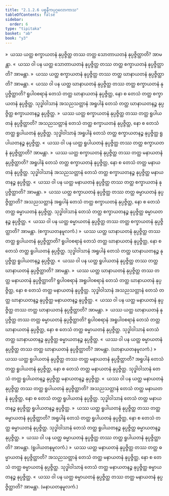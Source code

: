 ```yaml
---
title: "2.1.2.6 ပစ္စနီကပုဂ္ဂလောကာသ"
tableOfContents: false
sidebar:
  order: 6
type: "tipitaka"
basket: "ab"
book: "y3"
---
```



<DynamicBreadcrumb />

<Division number="48" book="y3" e="ch" v="33" p="93">

<Paragraph number="525" book="y3">
»  ယဿ ယတ္ထ စက္ခာယတနံ နုပ္ပဇ္ဇိတ္ထ တဿ တတ္ထ သောတာယတနံ နုပ္ပဇ္ဇိတ္ထာတိ? အာမန္တာ.
</Paragraph>

<Paragraph number="526" book="y3">
«  ယဿ ဝါ ပန ယတ္ထ သောတာယတနံ နုပ္ပဇ္ဇိတ္ထ တဿ တတ္ထ စက္ခာယတနံ နုပ္ပဇ္ဇိတ္ထာတိ? အာမန္တာ.
</Paragraph>

<Paragraph number="527" book="y3">
»  ယဿ ယတ္ထ စက္ခာယတနံ နုပ္ပဇ္ဇိတ္ထ တဿ တတ္ထ ဃာနာယတနံ နုပ္ပဇ္ဇိတ္ထာတိ? အာမန္တာ.
</Paragraph>

<Paragraph number="528" book="y3">
«  ယဿ ဝါ ပန ယတ္ထ ဃာနာယတနံ နုပ္ပဇ္ဇိတ္ထ တဿ တတ္ထ စက္ခာယတနံ နုပ္ပဇ္ဇိတ္ထာတိ?
</Paragraph>

<Paragraph number="529" book="y3">
ရူပါဝစရာနံ တေသံ တတ္ထ ဃာနာယတနံ နုပ္ပဇ္ဇိတ္ထ, နော စ တေသံ တတ္ထ စက္ခာယတနံ နုပ္ပဇ္ဇိတ္ထ. သုဒ္ဓါဝါသာနံ အသညသတ္တာနံ အရူပါနံ တေသံ တတ္ထ ဃာနာယတနဉ္စ နုပ္ပဇ္ဇိတ္ထ စက္ခာယတနဉ္စ နုပ္ပဇ္ဇိတ္ထ.
</Paragraph>

<Paragraph number="530" book="y3">
»  ယဿ ယတ္ထ စက္ခာယတနံ နုပ္ပဇ္ဇိတ္ထ တဿ တတ္ထ ရူပါယတနံ နုပ္ပဇ္ဇိတ္ထာတိ?
</Paragraph>

<Paragraph number="531" book="y3">
အသညသတ္တာနံ တေသံ တတ္ထ စက္ခာယတနံ နုပ္ပဇ္ဇိတ္ထ, နော စ တေသံ တတ္ထ ရူပါယတနံ နုပ္ပဇ္ဇိတ္ထ. သုဒ္ဓါဝါသာနံ အရူပါနံ တေသံ တတ္ထ စက္ခာယတနဉ္စ နုပ္ပဇ္ဇိတ္ထ ရူပါယတနဉ္စ နုပ္ပဇ္ဇိတ္ထ.
</Paragraph>

<Paragraph number="532" book="y3">
«  ယဿ ဝါ ပန ယတ္ထ ရူပါယတနံ နုပ္ပဇ္ဇိတ္ထ တဿ တတ္ထ စက္ခာယတနံ နုပ္ပဇ္ဇိတ္ထာတိ? အာမန္တာ.
</Paragraph>

<Paragraph number="533" book="y3">
»  ယဿ ယတ္ထ စက္ခာယတနံ နုပ္ပဇ္ဇိတ္ထ တဿ တတ္ထ မနာယတနံ နုပ္ပဇ္ဇိတ္ထာတိ?
</Paragraph>

<Paragraph number="534" book="y3">
အရူပါနံ တေသံ တတ္ထ စက္ခာယတနံ နုပ္ပဇ္ဇိတ္ထ, နော စ တေသံ တတ္ထ မနာယတနံ နုပ္ပဇ္ဇိတ္ထ. သုဒ္ဓါဝါသာနံ အသညသတ္တာနံ တေသံ တတ္ထ စက္ခာယတနဉ္စ နုပ္ပဇ္ဇိတ္ထ မနာယတနဉ္စ နုပ္ပဇ္ဇိတ္ထ.
</Paragraph>

<Paragraph number="535" book="y3">
«  ယဿ ဝါ ပန ယတ္ထ မနာယတနံ နုပ္ပဇ္ဇိတ္ထ တဿ တတ္ထ စက္ခာယတနံ နုပ္ပဇ္ဇိတ္ထာတိ? အာမန္တာ.
</Paragraph>

<Paragraph number="536" book="y3">
»  ယဿ ယတ္ထ စက္ခာယတနံ နုပ္ပဇ္ဇိတ္ထ တဿ တတ္ထ ဓမ္မာယတနံ နုပ္ပဇ္ဇိတ္ထာတိ?
</Paragraph>

<Paragraph number="537" book="y3">
အသညသတ္တာနံ အရူပါနံ တေသံ တတ္ထ စက္ခာယတနံ နုပ္ပဇ္ဇိတ္ထ, နော စ တေသံ တတ္ထ ဓမ္မာယတနံ နုပ္ပဇ္ဇိတ္ထ. သုဒ္ဓါဝါသာနံ တေသံ တတ္ထ စက္ခာယတနဉ္စ နုပ္ပဇ္ဇိတ္ထ ဓမ္မာယတနဉ္စ နုပ္ပဇ္ဇိတ္ထ.
</Paragraph>

<Paragraph number="538" book="y3">
«  ယဿ ဝါ ပန ယတ္ထ ဓမ္မာယတနံ နုပ္ပဇ္ဇိတ္ထ တဿ တတ္ထ စက္ခာယတနံ နုပ္ပဇ္ဇိတ္ထာတိ? အာမန္တာ. (စက္ခာယတနမူလကံ.)
</Paragraph>

</Division>
<Division number="49" book="y3" e="ch" v="33" p="94">

<Paragraph number="539" book="y3">
»  ယဿ ယတ္ထ ဃာနာယတနံ နုပ္ပဇ္ဇိတ္ထ တဿ တတ္ထ ရူပါယတနံ နုပ္ပဇ္ဇိတ္ထာတိ?
</Paragraph>

<Paragraph number="540" book="y3">
ရူပါဝစရာနံ တေသံ တတ္ထ ဃာနာယတနံ နုပ္ပဇ္ဇိတ္ထ, နော စ တေသံ တတ္ထ ရူပါယတနံ နုပ္ပဇ္ဇိတ္ထ. သုဒ္ဓါဝါသာနံ အရူပါနံ တေသံ တတ္ထ ဃာနာယတနဉ္စ နုပ္ပဇ္ဇိတ္ထ ရူပါယတနဉ္စ နုပ္ပဇ္ဇိတ္ထ.
</Paragraph>

<Paragraph number="541" book="y3">
«  ယဿ ဝါ ပန ယတ္ထ ရူပါယတနံ နုပ္ပဇ္ဇိတ္ထ တဿ တတ္ထ ဃာနာယတနံ နုပ္ပဇ္ဇိတ္ထာတိ? အာမန္တာ.
</Paragraph>

<Paragraph number="542" book="y3">
»  ယဿ ယတ္ထ ဃာနာယတနံ နုပ္ပဇ္ဇိတ္ထ တဿ တတ္ထ မနာယတနံ နုပ္ပဇ္ဇိတ္ထာတိ?
</Paragraph>

<Paragraph number="543" book="y3">
ရူပါဝစရာနံ အရူပါဝစရာနံ တေသံ တတ္ထ ဃာနာယတနံ နုပ္ပဇ္ဇိတ္ထ, နော စ တေသံ တတ္ထ မနာယတနံ နုပ္ပဇ္ဇိတ္ထ. သုဒ္ဓါဝါသာနံ အသညသတ္တာနံ တေသံ တတ္ထ ဃာနာယတနဉ္စ နုပ္ပဇ္ဇိတ္ထ မနာယတနဉ္စ နုပ္ပဇ္ဇိတ္ထ.
</Paragraph>

<Paragraph number="544" book="y3">
«  ယဿ ဝါ ပန ယတ္ထ မနာယတနံ နုပ္ပဇ္ဇိတ္ထ တဿ တတ္ထ ဃာနာယတနံ နုပ္ပဇ္ဇိတ္ထာတိ? အာမန္တာ.
</Paragraph>

<Paragraph number="545" book="y3">
»  ယဿ ယတ္ထ ဃာနာယတနံ နုပ္ပဇ္ဇိတ္ထ တဿ တတ္ထ ဓမ္မာယတနံ နုပ္ပဇ္ဇိတ္ထာတိ?
</Paragraph>

<Paragraph number="546" book="y3">
ရူပါဝစရာနံ အရူပါဝစရာနံ တေသံ တတ္ထ ဃာနာယတနံ နုပ္ပဇ္ဇိတ္ထ, နော စ တေသံ တတ္ထ ဓမ္မာယတနံ နုပ္ပဇ္ဇိတ္ထ. သုဒ္ဓါဝါသာနံ တေသံ တတ္ထ ဃာနာယတနဉ္စ နုပ္ပဇ္ဇိတ္ထ ဓမ္မာယတနဉ္စ နုပ္ပဇ္ဇိတ္ထ.
</Paragraph>

<Paragraph number="547" book="y3">
«  ယဿ ဝါ ပန ယတ္ထ ဓမ္မာယတနံ နုပ္ပဇ္ဇိတ္ထ တဿ တတ္ထ ဃာနာယတနံ နုပ္ပဇ္ဇိတ္ထာတိ? အာမန္တာ. (ဃာနာယတနမူလကံ.)
</Paragraph>

</Division>
<Division number="50" book="y3" e="ch" v="33" p="95">

<Paragraph number="548" book="y3">
»  ယဿ ယတ္ထ ရူပါယတနံ နုပ္ပဇ္ဇိတ္ထ တဿ တတ္ထ မနာယတနံ နုပ္ပဇ္ဇိတ္ထာတိ?
</Paragraph>

<Paragraph number="549" book="y3">
အရူပါနံ တေသံ တတ္ထ ရူပါယတနံ နုပ္ပဇ္ဇိတ္ထ, နော စ တေသံ တတ္ထ မနာယတနံ နုပ္ပဇ္ဇိတ္ထ. သုဒ္ဓါဝါသာနံ တေသံ တတ္ထ ရူပါယတနဉ္စ နုပ္ပဇ္ဇိတ္ထ မနာယတနဉ္စ နုပ္ပဇ္ဇိတ္ထ.
</Paragraph>

<Paragraph number="550" book="y3">
«  ယဿ ဝါ ပန ယတ္ထ မနာယတနံ နုပ္ပဇ္ဇိတ္ထ တဿ တတ္ထ ရူပါယတနံ နုပ္ပဇ္ဇိတ္ထာတိ?
</Paragraph>

<Paragraph number="551" book="y3">
အသညသတ္တာနံ တေသံ တတ္ထ မနာယတနံ နုပ္ပဇ္ဇိတ္ထ, နော စ တေသံ တတ္ထ ရူပါယတနံ နုပ္ပဇ္ဇိတ္ထ. သုဒ္ဓါဝါသာနံ တေသံ တတ္ထ မနာယတနဉ္စ နုပ္ပဇ္ဇိတ္ထ ရူပါယတနဉ္စ နုပ္ပဇ္ဇိတ္ထ.
</Paragraph>

<Paragraph number="552" book="y3">
»  ယဿ ယတ္ထ ရူပါယတနံ နုပ္ပဇ္ဇိတ္ထ တဿ တတ္ထ ဓမ္မာယတနံ နုပ္ပဇ္ဇိတ္ထာတိ?
</Paragraph>

<Paragraph number="553" book="y3">
အရူပါနံ တေသံ တတ္ထ ရူပါယတနံ နုပ္ပဇ္ဇိတ္ထ, နော စ တေသံ တတ္ထ ဓမ္မာယတနံ နုပ္ပဇ္ဇိတ္ထ. သုဒ္ဓါဝါသာနံ တေသံ တတ္ထ ရူပါယတနဉ္စ နုပ္ပဇ္ဇိတ္ထ ဓမ္မာယတနဉ္စ နုပ္ပဇ္ဇိတ္ထ.
</Paragraph>

<Paragraph number="554" book="y3">
»  ယဿ ဝါ ပန ယတ္ထ ဓမ္မာယတနံ နုပ္ပဇ္ဇိတ္ထ တဿ တတ္ထ ရူပါယတနံ နုပ္ပဇ္ဇိတ္ထာတိ? အာမန္တာ. (ရူပါယတနမူလကံ.)
</Paragraph>

</Division>
<Division number="51" book="y3" e="ch" v="33" p="95">

<Paragraph number="555" book="y3">
»  ယဿ ယတ္ထ မနာယတနံ နုပ္ပဇ္ဇိတ္ထ တဿ တတ္ထ ဓမ္မာယတနံ နုပ္ပဇ္ဇိတ္ထာတိ?
</Paragraph>

<Paragraph number="556" book="y3">
အသညသတ္တာနံ တေသံ တတ္ထ မနာယတနံ နုပ္ပဇ္ဇိတ္ထ, နော စ တေသံ တတ္ထ ဓမ္မာယတနံ နုပ္ပဇ္ဇိတ္ထ. သုဒ္ဓါဝါသာနံ တေသံ တတ္ထ မနာယတနဉ္စ နုပ္ပဇ္ဇိတ္ထ ဓမ္မာယတနဉ္စ နုပ္ပဇ္ဇိတ္ထ.
</Paragraph>

<Paragraph number="557" book="y3">
«  ယဿ ဝါ ပန ယတ္ထ ဓမ္မာယတနံ နုပ္ပဇ္ဇိတ္ထ တဿ တတ္ထ မနာယတနံ နုပ္ပဇ္ဇိတ္ထာတိ? အာမန္တာ. (မနာယတနမူလကံ.)
</Paragraph>
</Division>